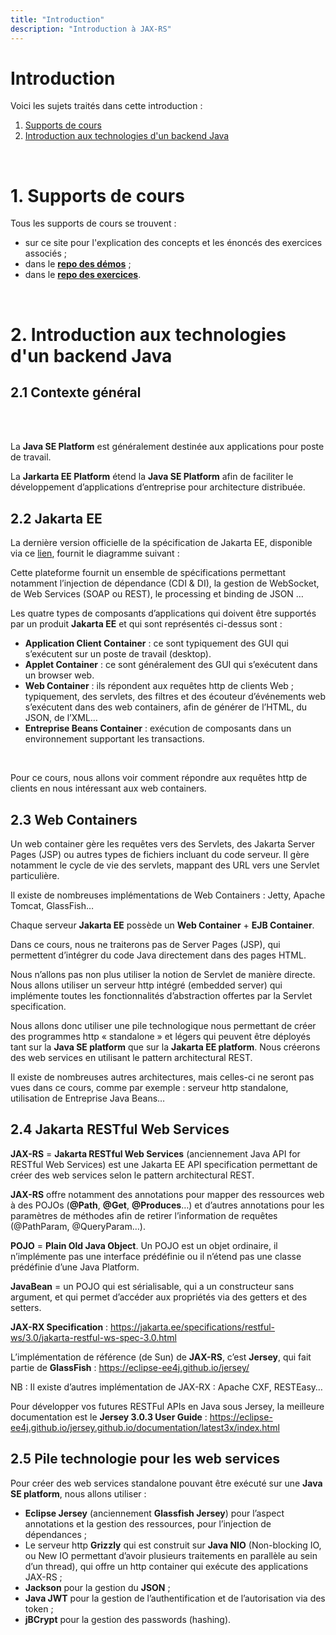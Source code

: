 ```yaml
---
title: "Introduction"
description: "Introduction à JAX-RS"
---
```

# Introduction
Voici les sujets traités dans cette introduction :
1. [Supports de cours](/intro#section1)
2. [Introduction aux technologies d'un backend Java](/intro#section2)

<br/>

# <a id="section1"></a>1. Supports de cours

Tous les supports de cours se trouvent :
- sur ce site pour l'explication des concepts et les énoncés des exercices associés ;
- dans le [**repo des démos**](https://github.com/e-vinci/baja-demos) ;
- dans le [**repo des exercices**](https://github.com/e-vinci/baja-exercises).

<br/>

# <a id="section2"></a>2. Introduction aux technologies d'un backend Java

## 2.1 Contexte général
<br />
<ScrollableImage name="backends.jpg" minWidth="600px" maxWidth="800px" />
<br />

La **Java SE Platform** est généralement destinée aux applications pour poste de travail.

La **Jarkarta EE Platform** étend la **Java SE Platform** afin de faciliter le développement d’applications d’entreprise pour architecture distribuée.
<br />

## 2.2	Jakarta EE
La dernière version officielle de la spécification de Jakarta EE,
disponible via ce [lien](https://jakarta.ee/specifications/platform/9.1/jakarta-platform-spec-9.1.html),
fournit le diagramme suivant :
<ScrollableImage name="jakarta-archi.svg" minWidth="600px" maxWidth="800px" />
<br/>

Cette plateforme fournit un ensemble de spécifications permettant notamment l’injection de dépendance (CDI & DI), 
la gestion de WebSocket, de Web Services (SOAP ou REST), le processing et binding de JSON …
<br/>

Les quatre types de composants d’applications qui doivent être supportés par un produit **Jakarta EE** et qui sont représentés ci-dessus sont :
-	**Application Client Container** : ce sont typiquement des GUI qui s’exécutent sur un poste de travail (desktop).
-	**Applet Container** : ce sont généralement des GUI qui s’exécutent dans un browser web.
-	**Web Container** : ils répondent aux requêtes http de clients Web ; typiquement, des servlets, des filtres et des écouteur d’événements web s’exécutent dans des web containers, afin de générer de l’HTML, du JSON, de l’XML…
-	**Entreprise Beans Container** : exécution de composants dans un environnement supportant les transactions.

<br/>

Pour ce cours, nous allons voir comment répondre aux requêtes http de clients en nous intéressant aux web containers.
<br/>

## 2.3	Web Containers
Un web container gère les requêtes vers des Servlets, des Jakarta Server Pages (JSP) ou autres types de fichiers incluant du code serveur.
Il gère notamment le cycle de vie des servlets, mappant des URL vers une Servlet particulière.
<br/>

Il existe de nombreuses implémentations de Web Containers : Jetty, Apache Tomcat, GlassFish…
<br/>

Chaque serveur **Jakarta EE** possède un **Web Container** + **EJB Container**.
<br/>

Dans ce cours, nous ne traiterons pas de Server Pages (JSP), qui permettent d’intégrer du code Java directement dans des pages HTML.
<br/>

Nous n’allons pas non plus utiliser la notion de Servlet de manière directe.
Nous allons utiliser un serveur http intégré (embedded server) qui implémente toutes les fonctionnalités d’abstraction offertes par la Servlet specification.
<br/>

Nous allons donc utiliser une pile technologique nous permettant de créer des programmes http 
« standalone » et légers qui peuvent être déployés tant sur la **Java SE platform** que sur la **Jakarta EE platform**.
Nous créerons des web services en utilisant le pattern architectural REST.
<br/>

Il existe de nombreuses autres architectures, mais celles-ci ne seront pas vues dans ce cours, comme par exemple : serveur http standalone, utilisation de Entreprise Java Beans…
<br/>

## 2.4	Jakarta RESTful Web Services
**JAX-RS** = **Jakarta RESTful Web Services** (anciennement Java API for RESTful Web Services) 
est une Jakarta EE API specification permettant de créer des web services selon 
le pattern architectural REST.
<br/>

**JAX-RS** offre notamment des annotations pour mapper des ressources web à des POJOs 
(**@Path**, **@Get**, **@Produces**…) et d’autres annotations pour les paramètres de méthodes afin de retirer l’information de requêtes (@PathParam, @QueryParam…).
<br/>

**POJO** = **Plain Old Java Object**. Un POJO est un objet ordinaire, il n’implémente pas une interface prédéfinie ou il n’étend pas une classe prédéfinie d’une Java Platform.
<br/>

**JavaBean** = un POJO qui est sérialisable, qui a un constructeur sans argument, et qui permet d’accéder aux propriétés via des getters et des setters.
<br/>

**JAX-RX Specification** : https://jakarta.ee/specifications/restful-ws/3.0/jakarta-restful-ws-spec-3.0.html
<br/>

L’implémentation de référence (de Sun) de **JAX-RS**, c’est **Jersey**, qui fait partie de **GlassFish** : https://eclipse-ee4j.github.io/jersey/

NB : Il existe d’autres implémentation de JAX-RX : Apache CXF, RESTEasy…
<br/>

Pour développer vos futures RESTFul APIs en Java sous Jersey, 
la meilleure documentation est le **Jersey 3.0.3 User Guide** : https://eclipse-ee4j.github.io/jersey.github.io/documentation/latest3x/index.html 
<br/>

## 2.5	Pile technologie pour les web services
Pour créer des web services standalone pouvant être exécuté sur une **Java SE platform**, nous allons utiliser :
-	**Eclipse Jersey** (anciennement **Glassfish Jersey**) pour l’aspect annotations et la gestion des ressources, pour l’injection de dépendances ;
-	Le serveur http **Grizzly** qui est construit sur **Java NIO** (Non-blocking IO, ou New IO permettant d’avoir plusieurs traitements en parallèle au sein d’un thread), qui offre un http container qui exécute des applications JAX-RS ;
-	**Jackson** pour la gestion du **JSON** ;
-	**Java JWT** pour la gestion de l’authentification et de l’autorisation via des token ;
-	**jBCrypt** pour la gestion des passwords (hashing).
